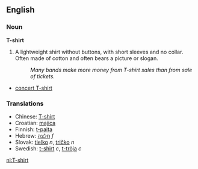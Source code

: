 ==English==
===Noun===
'''T-shirt'''

# A lightweight shirt without buttons, with short sleeves and no collar.  Often made of cotton and often bears a picture or slogan.
#: ''Many bands make more money from T-shirt sales than from sale of tickets.''

*[[concert T-shirt]]

===Translations===
*Chinese: [[T-shirt]]
*Croatian: [[:hr:majica|majica]]
*Finnish: [[t-paita]]
*Hebrew: [[חלצה]] ''f''
*Slovak: [[tielko]] ''n'', [[tričko]] ''n''
*Swedish: [[t-shirt#Swedish|t-shirt]] ''c'', [[t-tröja]] ''c''

[[nl:T-shirt]]